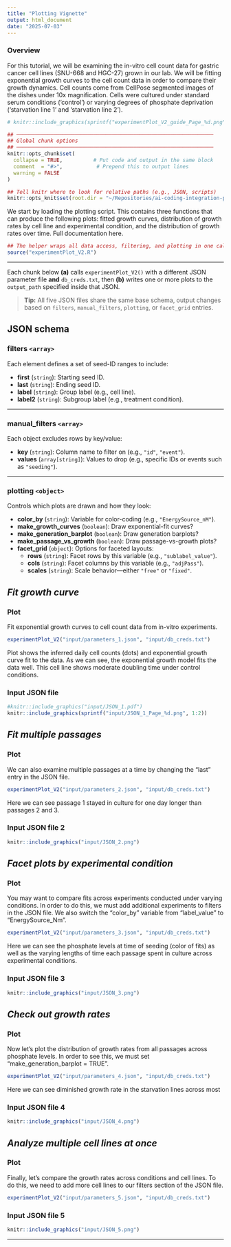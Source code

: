 ```yaml
---
title: "Plotting Vignette"
output: html_document
date: "2025-07-03"
---
```


### Overview

For this tutorial, we will be examining the in-vitro cell count data for gastric cancer cell lines (SNU-668 and HGC-27) grown in our lab. We will be fitting exponential growth curves to the cell count data in order to compare their growth dynamics. Cell counts come from CellPose segmented images of the dishes under 10x magnification. Cells were cultured under standard serum conditions ('control') or varying degrees of phosphate deprivation ('starvation line 1' and 'starvation line 2').

```r
# knitr::include_graphics(sprintf("experimentPlot_V2_guide_Page_%d.png", 1:3))
```

```r
## ────────────────────────────────────────────────────────────────
## Global chunk options
## ────────────────────────────────────────────────────────────────
knitr::opts_chunk$set(
  collapse = TRUE,          # Put code and output in the same block
  comment  = "#>",           # Prepend this to output lines
  warning = FALSE
)

## Tell knitr where to look for relative paths (e.g., JSON, scripts)
knitr::opts_knit$set(root.dir = "~/Repositories/ai-coding-integration-plan/cloneid_plotting_vignette")
```

We start by loading the plotting script. This contains three functions that can produce the following plots: fitted growth curves, distribution of growth rates by cell line and experimental condition, and the distribution of growth rates over time. Full documentation here.

```r
## The helper wraps all data access, filtering, and plotting in one call.
source("experimentPlot_V2.R")
```

---

Each chunk below **(a)** calls `experimentPlot_V2()` with a different JSON
parameter file **and** `db_creds.txt`, then **(b)** writes one or more plots
to the `output_path` specified inside that JSON.

> **Tip:** All five JSON files share the same base schema, output changes
> based on `filters`, `manual_filters`, `plotting`, or `facet_grid`  entries.

## JSON schema

### **filters** `<array>`  
Each element defines a set of seed-ID ranges to include:

- **first** (`string`): Starting seed ID.  
- **last** (`string`): Ending seed ID.  
- **label** (`string`): Group label (e.g., cell line).  
- **label2** (`string`): Subgroup label (e.g., treatment condition).  

---

### **manual_filters** `<array>`  
Each object excludes rows by key/value:

- **key** (`string`): Column name to filter on (e.g., `"id"`, `"event"`).  
- **values** (`array[string]`): Values to drop (e.g., specific IDs or events such as `"seeding"`).  

---

### **plotting** `<object>`  
Controls which plots are drawn and how they look:

- **color_by** (`string`): Variable for color-coding (e.g., `"EnergySource_nM"`).  
- **make_growth_curves** (`boolean`): Draw exponential-fit curves?  
- **make_generation_barplot** (`boolean`): Draw generation barplots?  
- **make_passage_vs_growth** (`boolean`): Draw passage-vs-growth plots?  
- **facet_grid** (`object`): Options for faceted layouts:  
  - **rows** (`string`): Facet rows by this variable (e.g., `"sublabel_value"`).  
  - **cols** (`string`): Facet columns by this variable (e.g., `"adjPass"`).  
  - **scales** (`string`): Scale behavior—either `"free"` or `"fixed"`.  

## *Fit growth curve*  {.tabset}

### Plot

Fit exponential growth curves to cell count data from in-vitro experiments. 

```r
experimentPlot_V2("input/parameters_1.json", "input/db_creds.txt")
```

Plot shows the inferred daily cell counts (dots) and exponential growth curve fit to the data. As we can see, the exponential growth model fits the data well. This cell line shows moderate doubling time under control conditions.

### Input JSON file

```r
#knitr::include_graphics("input/JSON_1.pdf")
knitr::include_graphics(sprintf("input/JSON_1_Page_%d.png", 1:2))
```

## *Fit multiple passages* {.tabset}

### Plot

We can also examine multiple passages at a time by changing the "last" entry in the JSON file.
```r
experimentPlot_V2("input/parameters_2.json", "input/db_creds.txt")
```

Here we can see passage 1 stayed in culture for one day longer than passages 2 and 3.

### Input JSON file 2

```r
knitr::include_graphics("input/JSON_2.png")
```

## *Facet plots by experimental condition* {.tabset}

### Plot

You may want to compare fits across experiments conducted under varying conditions. In order to do this, we must add additional experiments to filters in the JSON file. We also switch the "color_by" variable from "label_value" to "EnergySource_Nm".

```r
experimentPlot_V2("input/parameters_3.json", "input/db_creds.txt")
```

Here we can see the phosphate levels at time of seeding (color of fits) as well as the varying lengths of time each passage spent in culture across experimental conditions.

### Input JSON file 3

```r
knitr::include_graphics("input/JSON_3.png")
```


## *Check out growth rates*  {.tabset}

### Plot

Now let's plot the distribution of growth rates from all passages across phosphate levels. In order to see this, we must set "make_generation_barplot = TRUE".

```r
experimentPlot_V2("input/parameters_4.json", "input/db_creds.txt")
```

Here we can see diminished growth rate in the starvation lines across most 

### Input JSON file 4

```r
knitr::include_graphics("input/JSON_4.png")
```


## *Analyze multiple cell lines at once* {.tabset}

### Plot

Finally, let's compare the growth rates across conditions and cell lines. To do this, we need to add more cell lines to our filters section of the JSON file.
```r
experimentPlot_V2("input/parameters_5.json", "input/db_creds.txt")
```

### Input JSON file 5

```r
knitr::include_graphics("input/JSON_5.png")
```

</div>

---

